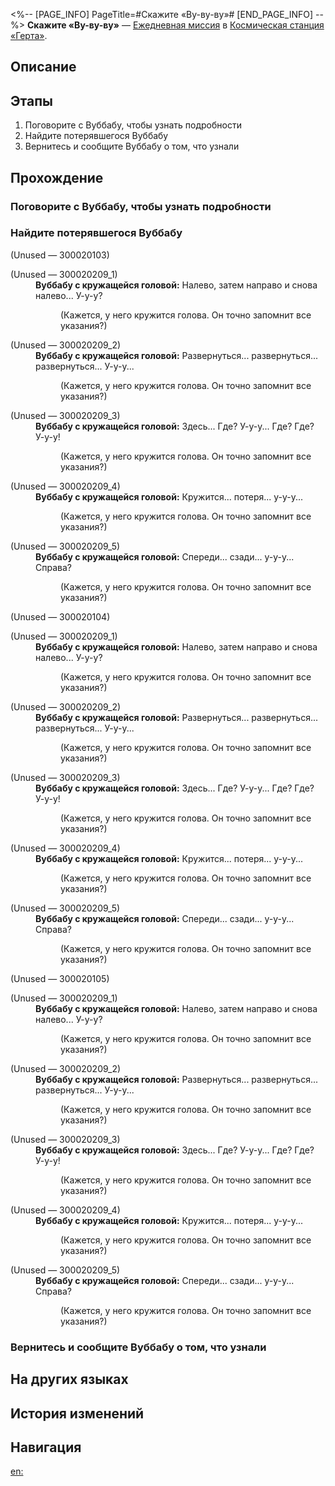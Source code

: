 <%-- [PAGE_INFO]
PageTitle=#Скажите «Ву-ву-ву»#
[END_PAGE_INFO] --%>
{{Дополнить|Диалоги.}}
{{Миссия Инфобокс
|id              = 3000203
|Название        = 
|Изображение     = Миссия Скажите «Ву-ву-ву».png
|Тип             = Ежедневная миссия
|Событие         = 
|Глава           = 
|Условия         = 
|Персонажи       = Волнующийся Вуббабу; Вуббабу с кружащейся головой; Первопроходец; Счастливый Вуббабу
|СтартЛокация    = [[Космическая станция «Герта»]] — [[Зона поддержки]]
|Мир             = Космическая станция «Герта»
|Предыдущая      = 
|Следующая       = 
|Награды         = Кредиты*5 000
}}
'''Скажите «Ву-ву-ву»''' — [[Ежедневная миссия]] в [[Космическая станция «Герта»]].

==Описание==
{{Описание|<!--официальное описание из Перекрёстка судеб-->}}

==Этапы==
# Поговорите с Вуббабу, чтобы узнать подробности
# Найдите потерявшегося Вуббабу
# Вернитесь и сообщите Вуббабу о том, что узнали

==Прохождение==
{{Дополнить}}

===Поговорите с Вуббабу, чтобы узнать подробности===
{{Описание миссии|тип=Ежедневная миссия|локация=Зона поддержки|Вам попался очень встревоженный Вуббабу. Спросите у него, что случилось}}
{{Диалог Начало}}

{{Диалог Конец}}

===Найдите потерявшегося Вуббабу===
{{Описание миссии|тип=Ежедневная миссия|локация=Зона поддержки|Ву-бу-у, ву-бу-у... Путь назад я не найду...}}
{{Диалог Начало}}


;(Unused &mdash; 300020103)
:<!--0.5-second delay-->
::<!--0.5-second delay-->

;(Unused &mdash; 300020209_1)
:'''Вуббабу с кружащейся головой:''' Налево, затем направо и снова налево... У-у-у?
::(Кажется, у него кружится голова. Он точно запомнит все указания?)

;(Unused &mdash; 300020209_2)
:'''Вуббабу с кружащейся головой:''' Развернуться... развернуться... развернуться... У-у-у...
::(Кажется, у него кружится голова. Он точно запомнит все указания?)

;(Unused &mdash; 300020209_3)
:'''Вуббабу с кружащейся головой:''' Здесь... Где? У-у-у... Где? Где? У-у-у!
::(Кажется, у него кружится голова. Он точно запомнит все указания?)

;(Unused &mdash; 300020209_4)
:'''Вуббабу с кружащейся головой:''' Кружится... потеря... у-у-у...
::(Кажется, у него кружится голова. Он точно запомнит все указания?)

;(Unused &mdash; 300020209_5)
:'''Вуббабу с кружащейся головой:''' Спереди... сзади... у-у-у... Справа?
::(Кажется, у него кружится голова. Он точно запомнит все указания?)

;(Unused &mdash; 300020104)
:<!--0.5-second delay-->
::<!--0.5-second delay-->

;(Unused &mdash; 300020209_1)
:'''Вуббабу с кружащейся головой:''' Налево, затем направо и снова налево... У-у-у?
::(Кажется, у него кружится голова. Он точно запомнит все указания?)

;(Unused &mdash; 300020209_2)
:'''Вуббабу с кружащейся головой:''' Развернуться... развернуться... развернуться... У-у-у...
::(Кажется, у него кружится голова. Он точно запомнит все указания?)

;(Unused &mdash; 300020209_3)
:'''Вуббабу с кружащейся головой:''' Здесь... Где? У-у-у... Где? Где? У-у-у!
::(Кажется, у него кружится голова. Он точно запомнит все указания?)

;(Unused &mdash; 300020209_4)
:'''Вуббабу с кружащейся головой:''' Кружится... потеря... у-у-у...
::(Кажется, у него кружится голова. Он точно запомнит все указания?)

;(Unused &mdash; 300020209_5)
:'''Вуббабу с кружащейся головой:''' Спереди... сзади... у-у-у... Справа?
::(Кажется, у него кружится голова. Он точно запомнит все указания?)

;(Unused &mdash; 300020105)
:<!--0.5-second delay-->
::<!--0.5-second delay-->

;(Unused &mdash; 300020209_1)
:'''Вуббабу с кружащейся головой:''' Налево, затем направо и снова налево... У-у-у?
::(Кажется, у него кружится голова. Он точно запомнит все указания?)

;(Unused &mdash; 300020209_2)
:'''Вуббабу с кружащейся головой:''' Развернуться... развернуться... развернуться... У-у-у...
::(Кажется, у него кружится голова. Он точно запомнит все указания?)

;(Unused &mdash; 300020209_3)
:'''Вуббабу с кружащейся головой:''' Здесь... Где? У-у-у... Где? Где? У-у-у!
::(Кажется, у него кружится голова. Он точно запомнит все указания?)

;(Unused &mdash; 300020209_4)
:'''Вуббабу с кружащейся головой:''' Кружится... потеря... у-у-у...
::(Кажется, у него кружится голова. Он точно запомнит все указания?)

;(Unused &mdash; 300020209_5)
:'''Вуббабу с кружащейся головой:''' Спереди... сзади... у-у-у... Справа?
::(Кажется, у него кружится голова. Он точно запомнит все указания?)
{{Диалог Конец}}

===Вернитесь и сообщите Вуббабу о том, что узнали===
{{Описание миссии|тип=Ежедневная миссия|локация=Зона поддержки|Потерявшийся Вуббабу, судя по всему, не отличается умом и сообразительностью. Вернитесь назад и расскажите, что вы нашли.}}
{{Диалог Начало}}

{{Диалог Конец}}

==На других языках==
{{На других языках
|en   = Wooo A Little
|zhs  = 呜呜一下
|zht  = 嗚嗚一下
|ja   = ウーウーっとな！
|ko   = 훌쩍훌쩍
|es   = Un poco de buuu
|fr   = Youhou
|ru   = Скажите «Ву-ву-ву»
|th   = วูวู กันสักหน่อย
|vi   = Wo Wo Xem Nào!
|de   = Ein bisschen Wuh-wuh
|id   = Woo Woo Sebentar
|pt   = Comemore um Pouquinho
}}

==История изменений==
{{История изменений|3.5}}

==Навигация==
{{Ежедневная миссия Навбокс|Глава }}

[[en:]]
